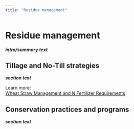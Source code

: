 ```yaml
---
title: "Residue management"
---
```


# Residue management
***intro/summary text***

## Tillage and No-Till strategies
***section text***

Learn more:  
[Wheat Straw Management and N Fertilizer Requirements](https://objects.lib.uidaho.edu/uiext/uiext30049.pdf)


## Conservation practices and programs
***section text***


